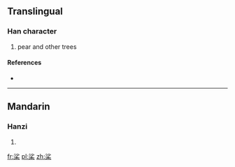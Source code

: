 ==Translingual==

===Han character===
{{Han char|rn=75|rad=木|as=07|sn=11|four=|canj=水竹木 (EHD)}}

# pear and other trees

====References====
* {{Han ref|kx=0526.230|dkj=14798|dj=0915.160|hdz=21220.040|uh=686C|ud=26732}}

----

==Mandarin==

===Hanzi===
{{cmn-hanzi|pin=[[shā]] ([[sha1]])|wg=sha<sup>1</sup>}}

# {{defn|lang=cmn|sort=木07}}

[[fr:桬]]
[[pl:桬]]
[[zh:桬]]